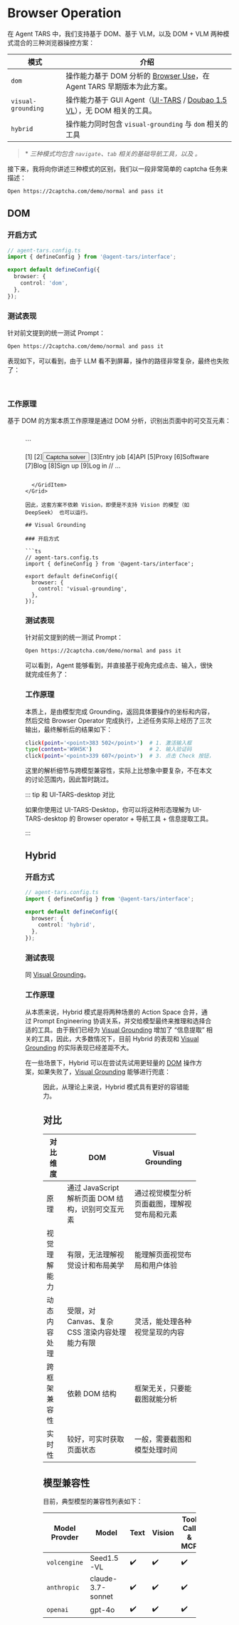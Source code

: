 
# Browser Operation

在 Agent TARS 中，我们支持基于 DOM、基于 VLM，以及 DOM + VLM 两种模式混合的三种浏览器操控方案：

| 模式 | 介绍 |
| --- | --- |
| `dom` | 操作能力基于 DOM 分析的 [Browser Use](https://www.npmjs.com/@agent-infra/mcp-server-browser)，在 Agent TARS 早期版本为此方案。 |
| `visual-grounding` | 操作能力基于 GUI Agent（[UI-TARS](https://seed-tars.com/) / [Doubao 1.5 VL](https://www.volcengine.com/docs/82379/1554521)），无 DOM 相关的工具。 |
| `hybrid` | 操作能力同时包含 `visual-grounding` 与 `dom` 相关的工具 |

> \* _三种模式均包含 *`navigate`*、*`tab`* 相关的基础导航工具，以及 。_

接下来，我将向你讲述三种模式的区别，我们以一段非常简单的 captcha 任务来描述：

```bash
Open https://2captcha.com/demo/normal and pass it
```

## DOM

### 开启方式

```ts
// agent-tars.config.ts
import { defineConfig } from '@agent-tars/interface';

export default defineConfig({
  browser: {
    control: 'dom',
  },
});
```

### 测试表现

针对前文提到的统一测试 Prompt：

```bash
Open https://2captcha.com/demo/normal and pass it
```

表现如下，可以看到，由于 LLM 看不到屏幕，操作的路径非常复杂，最终也失败了：

<VideoPanel
  src="https://lf3-static.bytednsdoc.com/obj/eden-cn/zyha-aulnh/ljhwZthlaukjlkulzlp/docs/videos/dom-captcha.mp4"
  autoPlay
/>

<br />

### 工作原理

基于 DOM 的方案本质工作原理是通过 DOM 分析，识别出页面中的可交互元素：


<Grid columns={2} gap="md">
  <GridItem>
    <Figure src="/browser-control-dom.png" title="Build DOM Tree And Highlight" />
  </GridItem>
  <GridItem>

<br />
``` 

[1]<img></img>
[2]<button>Captcha solver</button>
[3]<a>Entry job</a>
[4]<a>API</a>
[5]<a>Proxy</a>
[6]<a>Software</a>
[7]<a>Blog</a>
[8]<a>Sign up</a>
[9]<a>Log in</a>
// ... 

```

  </GridItem>
</Grid>

因此，这套方案不依赖 Vision，即便是不支持 Vision 的模型（如 DeepSeek） 也可以运行。

## Visual Grounding

### 开启方式

```ts
// agent-tars.config.ts
import { defineConfig } from '@agent-tars/interface';

export default defineConfig({
  browser: {
    control: 'visual-grounding',
  },
});
````

### 测试表现

针对前文提到的统一测试 Prompt：

```bash
Open https://2captcha.com/demo/normal and pass it
```

可以看到，Agent 能够看到，并直接基于视角完成点击、输入，很快就完成任务了：

<VideoPanel
  src="https://lf3-static.bytednsdoc.com/obj/eden-cn/zyha-aulnh/ljhwZthlaukjlkulzlp/docs/videos/CAPTCHA.mp4"
  autoPlay
/>

### 工作原理

本质上，是由模型完成 Grounding，返回具体要操作的坐标和内容，然后交给 Browser Operator 完成执行，上述任务实际上经历了三次输出，最终解析后的结果如下：

```bash
click(point='<point>383 502</point>')  # 1. 激活输入框
type(content='W9H5K')                  # 2. 输入验证码
click(point='<point>339 607</point>')  # 3. 点击 Check 按钮，完成检查
```

这里的解析细节与跨模型兼容性，实际上比想象中要复杂，不在本文的讨论范围内，因此暂时跳过。

::: tip 和 UI-TARS-desktop 对比

如果你使用过 UI-TARS-Desktop，你可以将这种形态理解为 UI-TARS-desktop 的 Browser operator + 导航工具 + 信息提取工具。

:::

## Hybrid

### 开启方式

```ts
// agent-tars.config.ts
import { defineConfig } from '@agent-tars/interface';

export default defineConfig({
  browser: {
    control: 'hybrid',
  },
});
```

### 测试表现

同 [Visual Grounding](#visual-grounding)。

### 工作原理

从本质来说，Hybrid 模式是将两种场景的 Action Space 合并，通过 Prompt Engineering 协调关系，并交给模型最终来推理和选择合适的工具。由于我们已经为 [Visual Grounding](#visual-grounding) 增加了 “信息提取” 相关的工具，因此，大多数情况下，目前 Hybrid 的表现和 [Visual Grounding](#visual-grounding) 的实际表现已经差距不大。

在一些场景下，Hybrid 可以在尝试先试用更轻量的 [DOM](#dom) 操作方案，如果失败了，[Visual Grounding](#visual-grounding) 能够进行兜底：

<Figure src="/browser-control-hybrid.png" title="Hybrid Browser Control in Agent TARS" />

因此，从理论上来说，Hybrid 模式具有更好的容错能力。

## 对比

| 对比维度 | DOM | Visual Grounding |
| --- | --- | --- |
| 原理 | 通过 JavaScript 解析页面 DOM 结构，识别可交互元素 | 通过视觉模型分析页面截图，理解视觉布局和元素 |
| 视觉理解能力 | 有限，无法理解视觉设计和布局美学 | 能理解页面视觉布局和用户体验 |
| 动态内容处理 | 受限，对 Canvas、复杂 CSS 渲染内容处理能力有限 | 灵活，能处理各种视觉呈现的内容 |
| 跨框架兼容性 | 依赖 DOM 结构 | 框架无关，只要能截图就能分析 |
| 实时性 | 较好，可实时获取页面状态 | 一般，需要截图和模型处理时间 |

## 模型兼容性

目前，典型模型的兼容性列表如下：

| Model Provder | Model             | Text | Vision | Tool Call & MCP | Visual Grounding |
| ------------- | ----------------- | ---- | ------ | --------------- | ---------------- |
| `volcengine`  | Seed1.5-VL        | ✔️   | ✔️     | ✔️              | ✔️               |
| `anthropic`   | claude-3.7-sonnet | ✔️   | ✔️     | ✔️              | 🚧               |
| `openai`      | gpt-4o            | ✔️   | ✔️     | ✔️              | 🚧               |
